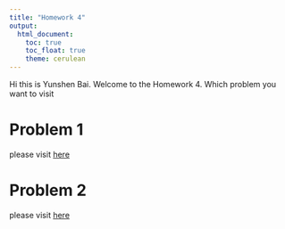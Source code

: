 ---
title: "Homework 4"
output: 
  html_document:
    toc: true
    toc_float: true
    theme: cerulean
---
Hi this is Yunshen Bai. Welcome to the Homework 4. Which problem you want to visit

# Problem 1

please visit [here](problem1.html)

# Problem 2
please visit [here](problem2.html)
